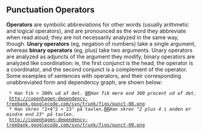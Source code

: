 ==  Punctuation Operators ==

'''Operators''' are symbolic abbreviations for other words (usually arithmetic and logical operators), and are pronounced as the word they abbreviate when read aloud; they are not necessarily analyzed in the same way, though. '''Unary operators''' (eg, negation of numbers) take a single argument, whereas '''binary operators''' (eg, plus) take two arguments. Unary operators are analyzed as adjuncts of the argument they modify, binary operators are analyzed like coordination: ie, the first conjunct is the head, the operator is a coordinator, and the second conjunct is a complement of the operator. Some examples of sentences with operators, and their corresponding unabbreviated form and dependency graph, are shown below:

  * Han fik &gt; 300% ud af det. [[BR]]''Han fik mere end 300 procent ud af det.''
  http://copenhagen-dependency-treebank.googlecode.com/svn/trunk/figs/punct-08.png
  * Han skrev "2+4^2 &lt; 23" på tavlen.[[BR]]''Han skrev "2 plus 4 i anden er mindre end 23" på tavlen.''
  http://copenhagen-dependency-treebank.googlecode.com/svn/trunk/figs/punct-09.png

